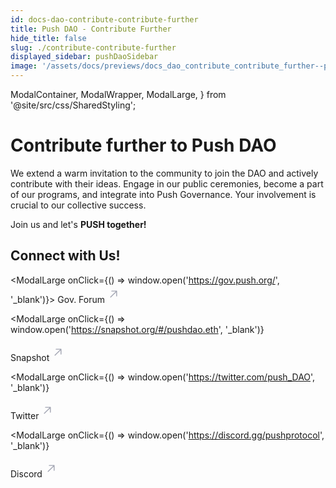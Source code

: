 ```yaml
---
id: docs-dao-contribute-contribute-further
title: Push DAO - Contribute Further
hide_title: false
slug: ./contribute-contribute-further
displayed_sidebar: pushDaoSidebar
image: '/assets/docs/previews/docs_dao_contribute_contribute_further--push_dao_-_contribute_further.png'
---
```


  ModalContainer,
  ModalWrapper,
  ModalLarge,
} from '@site/src/css/SharedStyling';

# Contribute further to Push DAO

We extend a warm invitation to the community to join the DAO and actively contribute with their ideas. Engage in our public ceremonies, become a part of our programs, and integrate into Push Governance. Your involvement is crucial to our collective success.

Join us and let's **PUSH together!**

## Connect with Us!

<ModalContainer>

<ModalLarge onClick={() => window.open('https://gov.push.org/', '_blank')}>
  <ModalWrapper>
    <span>
      Gov. Forum
      <svg
        width='20'
        height='28'
        viewBox='0 0 29 28'
        fill='none'
        xmlns='http://www.w3.org/2000/svg'
      >
        <path
          d='m7.501 21.001 14-14M10.125 7.001H21.5v11.375'
          stroke='#A0A3B1'
          stroke-width='2'
          stroke-linecap='round'
          stroke-linejoin='round'
        ></path>
      </svg>
    </span>
  </ModalWrapper>
</ModalLarge>

<ModalLarge
  onClick={() => window.open('https://snapshot.org/#/pushdao.eth', '_blank')}
>
  <ModalWrapper>
    <span>
      Snapshot
      <svg
        width='20'
        height='28'
        viewBox='0 0 29 28'
        fill='none'
        xmlns='http://www.w3.org/2000/svg'
      >
        <path
          d='m7.501 21.001 14-14M10.125 7.001H21.5v11.375'
          stroke='#A0A3B1'
          stroke-width='2'
          stroke-linecap='round'
          stroke-linejoin='round'
        ></path>
      </svg>
    </span>
  </ModalWrapper>
</ModalLarge>

<ModalLarge
  onClick={() => window.open('https://twitter.com/push_DAO', '_blank')}
>
  <ModalWrapper>
    <span>
      Twitter
      <svg
        width='20'
        height='28'
        viewBox='0 0 29 28'
        fill='none'
        xmlns='http://www.w3.org/2000/svg'
      >
        <path
          d='m7.501 21.001 14-14M10.125 7.001H21.5v11.375'
          stroke='#A0A3B1'
          stroke-width='2'
          stroke-linecap='round'
          stroke-linejoin='round'
        ></path>
      </svg>
    </span>
  </ModalWrapper>
</ModalLarge>

<ModalLarge
  onClick={() => window.open('https://discord.gg/pushprotocol', '_blank')}
>
  <ModalWrapper>
    <span>
      Discord
      <svg
        width='20'
        height='28'
        viewBox='0 0 29 28'
        fill='none'
        xmlns='http://www.w3.org/2000/svg'
      >
        <path
          d='m7.501 21.001 14-14M10.125 7.001H21.5v11.375'
          stroke='#A0A3B1'
          stroke-width='2'
          stroke-linecap='round'
          stroke-linejoin='round'
        ></path>
      </svg>
    </span>
  </ModalWrapper>
</ModalLarge>

</ModalContainer>
